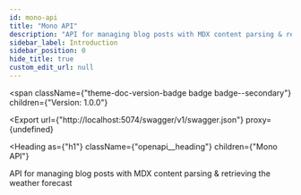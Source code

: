 ```yaml
---
id: mono-api
title: "Mono API"
description: "API for managing blog posts with MDX content parsing & retrieving the weather forecast"
sidebar_label: Introduction
sidebar_position: 0
hide_title: true
custom_edit_url: null
---
```



<span
  className={"theme-doc-version-badge badge badge--secondary"}
  children={"Version: 1.0.0"}
>
</span>

<Export
  url={"http://localhost:5074/swagger/v1/swagger.json"}
  proxy={undefined}
>
  
</Export>

<Heading
  as={"h1"}
  className={"openapi__heading"}
  children={"Mono API"}
>
</Heading>



API for managing blog posts with MDX content parsing & retrieving the weather forecast


      
